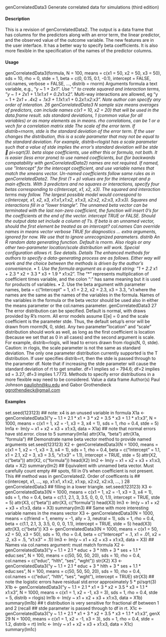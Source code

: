 genCorrelatedData3 Generate correlated data for simulations (third edition)

#### Description

This is a revision of genCorrelatedData2. The output is a data frame that has columns for the
predictors along with an error term, the linear predictor, and the observed value of the outcome
variable. The new features are in the user interface. It has a better way to specify beta coefficients.
It is also more flexible in the specification of the names of the predictor columns.

#### Usage

genCorrelatedData3(formula, N = 100, means = c(x1 = 50, x2 = 50, x3 = 50),
sds = 10, rho = 0, stde = 1, beta = c(0, 0.15, 0.1, -0.1),
intercept = FALSE, col.names, verbose = FALSE, ..., distrib = rnorm)
Arguments
formula a text variable, e.g., "y ~ 1 + 2*x1". Use ":" to create squared and interaction
terms, "y ~ 1 + 2*x1 + 1.1*x1:x1 + 0.2*x1:x2". Multi-way interactions
are allowed, eg "y ~ 1 + 2*x1 + .4*x2 + .1*x3 + 1.1*x1:x1 + 0.2*x1:x2:x3".
Note author can specify any order of interation.
26 genCorrelatedData3
N sample size
means averages of predictors, can include names c(x1 = 10, x2 = 20) that will be used
in the data.frame result.
sds standard deviations, 1 (common value for all variables) or as many elements as
in means.
rho correlations, can be 1 or a vech for a correlation matrix
stde The scale of the error term. If distrib=rnorm, stde is the standard deviation of
the error term. If the user changes the distribution, this is a scale parameter that
may not be equal to the standard deviation. For example, distrib=rlogist has
a scale parameter such that a value of stde implies the error’s standard deviation
will be stde  pi=sqrt(3).
beta slope coefficients, use either this or formula, not both. It is easier (less error
prone) to use named coefficients, but (for backwards compatability with
genCorrelatedData2) names are not required. If named, use "Intercept" for
the intercept coefficient, and use variable names that match the xmeans vector.
Un-named coefficients follow same rules as in genCorrelatedData2. The first
(1 + p) values are for the intercept and p main effects. With 3 predictors and no
squares or interactions, specify four betas corresponding to c(Intercept, x1, x2, x3).
The squared and interaction terms may follow. The largest possible model would
correspond to c(Intercept, x1, x2, x3, x1:x1,x1:x2, x1:x3, x2:x2, x2:x3, x3:x3).
Squares and interactions fill in a "lower triangle". The unnamed beta vector can
be terminated with the last non-zero coefficient, the function will insert 0’s for
the coefficients at the end of the vector.
intercept TRUE or FALSE. Should the output data set include a column of 1’s. If beta is
an unnamed vector, should the first element be treated as an intercept?
col.names Can override names in means vector
verbose TRUE for diagnostics
... extra arguments, ignored for now. We use that to ignore unrecognized parameters.
distrib An R random data generating function. Default is rnorm. Also rlogis or any
other two-parameter location/scale distribution will work. Special configuration
allows rt. See details.
Details
The enhanced methods for authors to specify a data-generating process are as follows. Either way
will work and the choice between the methods is driven by the author’s convenience.
• 1. Use the formula argument as a quoted string: "1 + 2.2 * x1 + 2.3 * x2 + 3.3 * x3 + 1.9 * x1:x2".
The "*" represents multiplication of coefficient times variable, and the colon ":" has same
meaning but it is used for products of variables.
• 2. Use the beta argument with parameter names, beta = c("Intercept" = 1, x1 = 2.2, x2 = 2.3, x3 = 3.3, "x1:where the names are the same as the names of the variables in the formula. Names of the variables
in the formula or the beta vector should be used also in either the means parameter or
the col.names parameter.
genCorrelatedData3 27
The error distribution can be specified. Default is normal, with draws provided by R’s rnorm. All
error models assume E[e] = 0 and the scale coefficient is the parameter stde. Thus, the default
setup’s error will be drawn from rnorm(N, 0, stde). Any two parameter "location" and "scale"
distribution should work as well, as long as the first coefficient is location (because we set that
as 0 in all cases) and the second argument is scale. For example, distrib=rlogis, will lead to
errors drawn from rlogis(N, 0, stde). Caution: in rlogis, the scale parameter is not the same as
standard deviation.
The only one parameter distribution currently supported is the T distribution. If user specifies
distrib=rt, then the stde is passed through to the parameter df. Note that if increasing the stde
parameter will cause the standard deviation of rt to get smaller. df=1 implies sd = 794.6; df=2
implies sd = 3.27; df=3 implies 1.7773.
Methods to specify error distributions in a more flexible way need to be considered.
Value
a data frame
Author(s)
Paul Johnson <pauljohn@ku.edu> and Gabor Grothendieck <ggrothendieck@gmail.com>

#### Examples

set.seed(123123)
## note: x4 is an unused variable in formula
X1a <-
genCorrelatedData3("y ~ 1.1 + 2.1 * x1 + 3 * x2 + 3.5 * x3 + 1.1 * x1:x3",
N = 1000, means = c(x1 = 1, x2 = -1, x3 = 3, x4 = 1),
sds = 1, rho = 0.4, stde = 5)
lm1a <- lm(y ~ x1 + x2 + x3 + x1:x3, data = X1a)
## note that normal errors have std.error. close to 5
summary(lm1a)
attr(X1a, "beta")
attr(X1a, "formula")
## Demonstrate name beta vector method to provide named arguments
set.seed(123123)
X2 <- genCorrelatedData3(N = 1000, means = c(x1 = 1, x2 = -1, x3 = 3, x4 = 1),
sds = 1, rho = 0.4,
beta = c("Intercept" = 1.1, x1 = 2.1, x2 = 3,
x3 = 3.5, "x1:x3" = 1.1),
intercept = TRUE, stde = 5)
attr(X2, c("beta"))
attr(X2, c("formula"))
head(X2)
lm2 <- lm(y ~ x1 + x2 + x3 + x1:x3, data = X2)
summary(lm2)
## Equivalent with unnamed beta vector. Must carefully count empty
## spots, fill in 0's when coefficient is not present. This
## method was in genCorrelated2. Order of coefficents is
## c(intercept, x1, ..., xp, x1:x1, x1:x2, x1:xp, x2:x2, x2:x3, ..., )
28 genCorrelatedData3
## filling in a lower triangle.
set.seed(123123)
X3 <- genCorrelatedData3(N = 1000, means = c(x1 = 1, x2 = -1, x3 = 3, x4 = 1),
sds = 1, rho = 0.4,
beta = c(1.1, 2.1, 3, 3.5, 0, 0, 0, 1.1),
intercept = TRUE, stde = 5)
attr(X3, c("beta"))
attr(X3, c("formula"))
head(X3)
lm3 <- lm(y ~ x1 + x2 + x3 + x1:x3, data = X3)
summary(lm3)
## Same with more interesting variable names in the means vector
X3 <- genCorrelatedData3(N = 1000,
means = c(friend = 1, enemy = -1, ally = 3, neutral = 1),
sds = 1, rho = 0.4,
beta = c(1.1, 2.1, 3, 3.5, 0, 0, 0, 1.1),
intercept = TRUE, stde = 5)
head(X3)
attr(X3, c("beta"))
X3 <- genCorrelatedData3(N = 1000, means = c(x1 = 50, x2 = 50, x3 = 50),
sds = 10, rho = 0.4,
beta = c("Intercept" = .1, x1 = .01, x2 = .2, x3 = .5,
"x1:x3" = .1))
lm3 <- lm(y ~ x1 + x2 + x3 + x1:x3, data = X3)
## Names via col.names argument: must match formula
X2 <- genCorrelatedData3("y ~ 1.1 + 2.1 * educ + 3 * hlth + 3 * ses + 1.1 * educ:ses",
N = 100, means = c(50, 50, 50, 20),
sds = 10, rho = 0.4, col.names = c("educ", "hlth", "ses", "wght"))
str(X2)
X3 <- genCorrelatedData3("y ~ 1.1 + 2.1 * educ + 3 * hlth + 3 * ses + 1.1 * educ:ses",
N = 100, means = c(50, 50, 50, 20),
sds = 10, rho = 0.4, col.names = c("educ", "hlth", "ses", "wght"),
intercept = TRUE)
str(X3)
## note the logistic errors have residual std.error approximately 5 * pi/sqrt(3)
X1b <-
genCorrelatedData3("y ~ 1.1 + 2.1 * x1 + 3 * x2 + 3.5 * x3 + 1.1 * x1:x3",
N = 1000, means = c(x1 = 1, x2 = -1, x3 = 3),
sds = 1, rho = 0.4, stde = 5, distrib = rlogis)
lm1b <- lm(y ~ x1 + x2 + x3 + x1:x3, data = X1b)
summary(lm1b)
## t distribution is very sensitive for fractional df between 1 and 2 (recall
## stde parameter is passed through to df in rt.
X1c <-
genCorrelatedData3("y ~ 1.1 + 2.1 * x1 + 3 * x2 + 3.5 * x3 + 1.1 * x1:x3",
genX 29
N = 1000, means = c(x1 = 1, x2 = -1, x3 = 3),
sds = 1, rho = 0.4, stde = 1.2, distrib = rt)
lm1c <- lm(y ~ x1 + x2 + x3 + x1:x3, data = X1c)
summary(lm1c)


